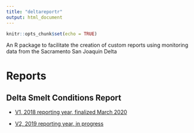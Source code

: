 ```yaml
---
title: "deltareportr"
output: html_document
---
```


```r
knitr::opts_chunk$set(echo = TRUE)
```

An R package to facilitate the creation of custom reports using monitoring data from the Sacramento San Joaquin Delta

# Reports

## Delta Smelt Conditions Report

* [V1, 2018 reporting year, finalized March 2020](Delta_Smelt_conditions_report_2018.html)

* [V2, 2019 reporting year, in progress](Delta_Smelt_conditions_report_2019.html)
